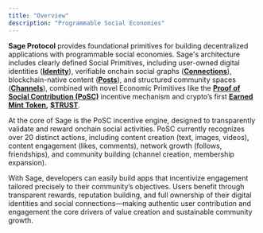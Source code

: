 ```yaml
---
title: "Overview"
description: "Programmable Social Economies"
---
```


**Sage Protocol** provides foundational primitives for building decentralized applications with programmable social economies. Sage's architecture includes clearly defined Social Primitives, including user-owned digital identities ([**Identity**](/concepts/1-identity)), verifiable onchain social graphs ([**Connections**](/concepts/3-connections)), blockchain-native content ([**Posts**](/concepts/2-posts)), and structured community spaces ([**Channels**](/concepts/4-channels)), combined with novel Economic Primitives like the [**Proof of Social Contribution (PoSC)**](/introduction/2-posc) incentive mechanism and crypto’s first [**Earned Mint Token**](/introduction/3-emt)**,** [**\$TRUST**](/introduction/4-trust).

At the core of Sage is the PoSC incentive engine, designed to transparently validate and reward onchain social activities. PoSC currently recognizes over 20 distinct actions, including content creation (text, images, videos), content engagement (likes, comments), network growth (follows, friendships), and community building (channel creation, membership expansion).

With Sage, developers can easily build apps that incentivize engagement tailored precisely to their community’s objectives. Users benefit through transparent rewards, reputation building, and full ownership of their digital identities and social connections—making authentic user contribution and engagement the core drivers of value creation and sustainable community growth.